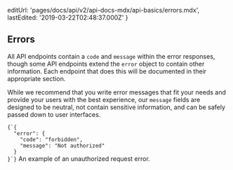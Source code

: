 
  editUrl: 'pages/docs/api/v2/api-docs-mdx/api-basics/errors.mdx',
  lastEdited: '2019-03-22T02:48:37.000Z'
}

## Errors

All API endpoints contain a `code` and `message` within the error responses, though some API endpoints extend the `error` object to contain other information. Each endpoint that does this will be documented in their appropriate section.

While we recommend that you write error messages that fit your needs and provide your users with the best experience, our `message` fields are designed to be neutral, not contain sensitive information, and can be safely passed down to user interfaces.

<Example>
  <Code lang="json">{`{
  "error": {
    "code": "forbidden",
    "message": "Not authorized"
  }
}`}</Code>
  <Caption>An example of an unauthorized request error.</Caption>
</Example>
